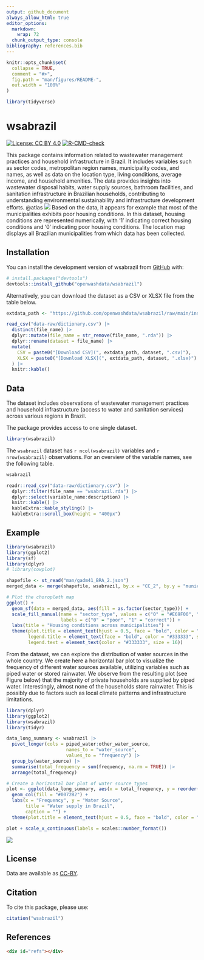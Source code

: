 ```yaml
---
output: github_document
always_allow_html: true
editor_options: 
  markdown: 
    wrap: 72
  chunk_output_type: console
bibliography: references.bib
---
```


<!-- README.md is generated from README.Rmd. Please edit that file -->

```r
knitr::opts_chunk$set(
  collapse = TRUE,
  comment = "#>",
  fig.path = "man/figures/README-",
  out.width = "100%"
)

library(tidyverse)
```

# wsabrazil

<!-- badges: start -->
[![License: CC BY 4.0](https://img.shields.io/badge/License-CC_BY_4.0-darkorange.svg)](https://creativecommons.org/licenses/by/4.0/)
[![R-CMD-check](https://github.com/openwashdata/wsabrazil/actions/workflows/R-CMD-check.yaml/badge.svg)](https://github.com/openwashdata/wsabrazil/actions/workflows/R-CMD-check.yaml)
<!-- badges: end -->

This package contains information related to wastewater management practices and household infrastructure in Brazil. It includes variables such as sector codes, metropolitan region names, municipality codes, and names, as well as data on the location type, living conditions, average income, and household amenities. The data provides insights into wastewater disposal habits, water supply sources, bathroom facilities, and sanitation infrastructure in Brazilian households, contributing to understanding environmental sustainability and infrastructure development efforts. @atlas
![](man/figures/Rplot04.png)
Based on the data, it appears for example that most of the municipalities exhibits poor housing conditions. In this dataset, housing conditions are represented numerically, with '1' indicating correct housing conditions and '0' indicating poor housing conditions. The location map displays all Brazilian municipalities from which data has been collected.

## Installation

You can install the development version of wsabrazil from [GitHub](https://github.com/) with:

```r
# install.packages("devtools")
devtools::install_github("openwashdata/wsabrazil")
```

Alternatively, you can download the dataset as a CSV or XLSX
file from the table below.

```r

extdata_path <- "https://github.com/openwashdata/wsabrazil/raw/main/inst/extdata/"

read_csv("data-raw/dictionary.csv") |> 
  distinct(file_name) |> 
  dplyr::mutate(file_name = str_remove(file_name, ".rda")) |> 
  dplyr::rename(dataset = file_name) |> 
  mutate(
    CSV = paste0("[Download CSV](", extdata_path, dataset, ".csv)"),
    XLSX = paste0("[Download XLSX](", extdata_path, dataset, ".xlsx)")
  ) |> 
  knitr::kable()

```

## Data

The dataset includes observations of wastewater management practices and household infrastructure (access to water and sanitation services) across various regions in Brazil.

The package provides access to one single dataset.

```r
library(wsabrazil)
```

The `wsabrazil` dataset has `r ncol(wsabrazil)`
variables and `r nrow(wsabrazil)` observations. For an overview
of the variable names, see the following table.

```r
wsabrazil
```

```r
readr::read_csv("data-raw/dictionary.csv") |> 
  dplyr::filter(file_name == "wsabrazil.rda") |> 
  dplyr::select(variable_name:description) |> 
  knitr::kable() |> 
  kableExtra::kable_styling() |> 
  kableExtra::scroll_box(height = "400px")
```

## Example

```r
library(wsabrazil)
library(ggplot2)
library(sf)
library(dplyr)
# library(cowplot)

shapefile <- st_read("man/gadm41_BRA_2.json")
merged_data <- merge(shapefile, wsabrazil, by.x = "CC_2", by.y = "municipality_code")

# Plot the choropleth map
ggplot() +
  geom_sf(data = merged_data, aes(fill = as.factor(sector_type))) +
  scale_fill_manual(name = "sector_type", values = c("0" = "#E69F00", "1" = "#0072B2"),
                    labels = c("0" = "poor", "1" = "correct")) +
  labs(title = "Housing conditions across municipalities") +
  theme(plot.title = element_text(hjust = 0.5, face = "bold", color = "#333333", size = 24),
        legend.title = element_text(face = "bold", color = "#333333", size = 16),
        legend.text = element_text(color = "#333333", size = 16))
```

From the dataset, we can explore the distribution of water sources in the whole country. We create here a horizontal bar plot to visualize the frequency of different water sources available, utilizing variables such as piped water or stored rainwater. We observe from the resulting plot (see Figure below) that the majority of private households are supplied by piped water. Interestingly, almost none of the households store rainwater. This is possibly due to factors such as local climate patterns and infrastructure limitations.
```r
library(dplyr)
library(ggplot2)
library(wsabrazil)
library(tidyr)

data_long_summary <- wsabrazil |> 
  pivot_longer(cols = piped_water:other_water_source, 
                      names_to = "water_source", 
                      values_to = "frequency") |> 
  group_by(water_source) |> 
  summarise(total_frequency = sum(frequency, na.rm = TRUE)) |> 
  arrange(total_frequency)

# Create a horizontal bar plot of water source types
plot <- ggplot(data_long_summary, aes(x = total_frequency, y = reorder(water_source, total_frequency))) +
  geom_col(fill = "#0072B2") +
  labs(x = "Frequency", y = "Water Source", 
       title = "Water supply in Brazil", 
       caption = "") +
  theme(plot.title = element_text(hjust = 0.5, face = "bold", color = "#333333"))

plot + scale_x_continuous(labels = scales::number_format())

```
![](man/figures/Rplot01.png)

## License

Data are available as 
[CC-BY](https://github.com/openwashdata/wsabrazil/LICENSE.md).

## Citation

To cite this package, please use:

```r
citation("wsabrazil")
```

## References

```html
<div id="refs"></div>
```

